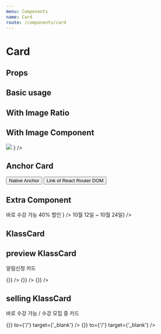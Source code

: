 ```yaml
---
menu: Components
name: Card
route: /components/card
---
```




# Card

## Props

<PropsTable of={Card} />

## Basic usage

<Playground>
  <Grid>
    <Row>
      <NoHiddenStyleCol lg={8}>
        <Card
          title="카드 타이틀 세 줄 까지만 허용합니다 세 줄 넘어가면 말 줄임표가 생깁니다 카드 타이틀 세 줄 까지만 허용합니다 세 줄 넘어가면 말 줄임표가 생깁니다"
          coverImage={imageSrc}
        />
      </NoHiddenStyleCol>
      <NoHiddenStyleCol lg={4}>
        <Card size={'sm'} title="나만의 그림으로 내 삶을 채우다, 강한의 색연필 일러스트" coverImage={imageSrc} />
      </NoHiddenStyleCol>
    </Row>
  </Grid>
</Playground>

## With Image Ratio

<Playground>
  <Grid>
    <Row>
      <NoHiddenStyleCol lg={8}>
        <Card title="아이패드 드로잉" coverImageRatio="4*3" coverImage={imageSrc} />
      </NoHiddenStyleCol>
    </Row>
  </Grid>
</Playground>

## With Image Component

<Playground>
  <Grid>
    <Row>
      <NoHiddenStyleCol lg={8}>
        <Card
          title="아이패드 드로잉"
          coverImage={
            <div>
              <img src={imageSrc} />
            </div>
          }
        />
      </NoHiddenStyleCol>
    </Row>
  </Grid>
</Playground>

## Anchor Card

<Playground>
  <Grid>
    <Row>
      <NoHiddenStyleCol lg={6}>
        <Card title="아이패드 드로잉" coverImage={imageSrc} to={'/'} target={'_blank'}>
          <Button style={{ marginTop: '24px' }}>Native Anchor</Button>
        </Card>
      </NoHiddenStyleCol>
      <NoHiddenStyleCol lg={6}>
        <Card title="아이패드 드로잉" coverImage={imageSrc} href={'/'} target={'_blank'}>
          <Button style={{ marginTop: '24px' }}>Link of React Router DOM</Button>
        </Card>
      </NoHiddenStyleCol>
    </Row>
  </Grid>
</Playground>

## Extra Component

<Playground>
  <Grid>
    <Row>
      <NoHiddenStyleCol lg={6}>
        <Card
          title="아이패드 드로잉"
          coverImage={imageSrc}
          to={'/'}
          target={'_blank'}
          extraTop={
            <div style={{ lineHeight: '16px' }}>
              <Tiny1 style={{ display: 'inline-block' }} fontWeight={'Bold'}>
                바로 수강 가능
              </Tiny1>
              <Tiny1 style={{ display: 'inline-block' }} fontWeight={'Bold'} marginLeft={11} color={Colors.orange700}>
                40% 할인
              </Tiny1>
            </div>
          }
        />
      </NoHiddenStyleCol>
      <NoHiddenStyleCol lg={6}>
        <Card
          title="아이패드 드로잉"
          coverImage={imageSrc}
          to={'/'}
          target={'_blank'}
          extraBottom={<Tiny1 color={Colors.gray400}>10월 12일 ~ 10월 24일</Tiny1>}
        />
      </NoHiddenStyleCol>
    </Row>
  </Grid>
</Playground>

## KlassCard

<PropsTable of={KlassCard} />

## preview KlassCard

알림신청 카드

<Playground>
  <Grid>
    <Row>
      <NoHiddenStyleCol lg={4}>
        <KlassCard
          state="preview"
          title="아이패드 드로잉"
          coverImage={imageSrc}
          creatorName="Kang Han"
          to={'/'}
          target={'_blank'}
          reservationed={false}
          reservationCount={11}
          onReservationClick={() => {}}
        />
      </NoHiddenStyleCol>
      <NoHiddenStyleCol lg={4}>
        <KlassCard
          state="preview"
          title="아이패드 드로잉"
          coverImage={imageSrc}
          creatorName="Kang Han"
          to={'/'}
          target={'_blank'}
          loading={true}
          reservationed={false}
          reservationCount={11}
          onReservationClick={() => {}}
        />
      </NoHiddenStyleCol>
      <NoHiddenStyleCol lg={4}>
        <KlassCard
          state="preview"
          title="아이패드 드로잉"
          coverImage={imageSrc}
          creatorName="Kang Han"
          to={'/'}
          target={'_blank'}
          reservationed={true}
          reservationCount={11}
          onReservationClick={() => {}}
        />
      </NoHiddenStyleCol>
    </Row>
  </Grid>
</Playground>

## selling KlassCard

바로 수강 가능 / 수강 모집 중 카드

<Playground>
  <Grid>
    <Row>
      <NoHiddenStyleCol lg={4}>
        <KlassCard
          state="sale"
          title="아이패드 드로잉"
          coverImage={imageSrc}
          creatorName="Kang Han"
          sale={40}
          wishlisted={false}
          onWishlistClick={() => {}}
          to={'/'}
          target={'_blank'}
        />
      </NoHiddenStyleCol>
      <NoHiddenStyleCol lg={4}>
        <KlassCard
          state="funding"
          title="아이패드 드로잉"
          coverImage={imageSrc}
          creatorName="Kang Han"
          openDate="9월 18일"
          sale={40}
          wishlisted={true}
          onWishlistClick={() => {}}
          to={'/'}
          target={'_blank'}
        />
      </NoHiddenStyleCol>
    </Row>
  </Grid>
</Playground>
